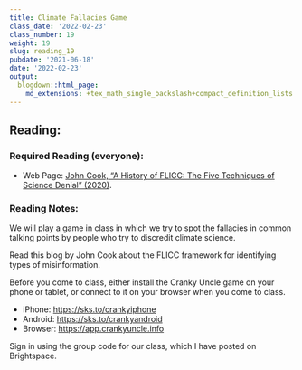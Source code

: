 ```yaml
---
title: Climate Fallacies Game
class_date: '2022-02-23'
class_number: 19
weight: 19
slug: reading_19
pubdate: '2021-06-18'
date: '2022-02-23'
output:
  blogdown::html_page:
    md_extensions: +tex_math_single_backslash+compact_definition_lists
---
```

## Reading:

### Required Reading (everyone):

* Web Page: [John Cook, "A History of FLICC: The Five Techniques of Science Denial" (2020)](https://crankyuncle.com/a-history-of-flicc-the-5-techniques-of-science-denial/){target="_blank"}.

### Reading Notes:

We will play a game in class in which we try to spot the fallacies in common talking points by people who try to discredit climate science.

Read this blog by John Cook about the FLICC framework for identifying types of misinformation.

Before you come to class, either install the Cranky Uncle game on your phone or tablet, or connect to it on your browser when you come to class.

* iPhone: <https://sks.to/crankyiphone>
* Android: <https://sks.to/crankyandroid>
* Browser: <https://app.crankyuncle.info>

Sign in using the group code for our class, which I have posted on Brightspace.
